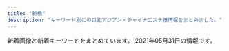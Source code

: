 ```yaml
---
title: "新橋"
description: "キーワード別にの巨乳アジアン・チャイナエステ嬢情報をまとめました。"
---
```


新着画像と新着キーワードをまとめています。
2021年05月31日の情報です。

<DmmAffiliateIns />
<KeywordTable
  shops={
    [
    {
        "url": "http://romantic-est.info/",
        "img_links": [
            "http://romantic-est.info/img/cg03.jpg",
            "http://romantic-est.info/img/cg071.jpg",
            "http://romantic-est.info/img/r5.jpg",
            "http://romantic-est.info/img/topimg.jpg",
            "http://romantic-est.info/img/cg061.jpg",
            "http://romantic-est.info/link/menlog.jpg",
            "http://romantic-est.info/img/cg11.jpg",
            "https://s-este.jp/img/common/freebanner/200_40.png",
            "http://romantic-est.info/img/cg07.jpg",
            "http://romantic-est.info/img/r2.jpg",
            "http://romantic-est.info/img/line1.jpg",
            "http://romantic-est.info/img/cg091.jpg",
            "http://romantic-est.info/img/cg111.jpg",
            "http://romantic-est.info/img/r3.jpg",
            "https://www.est-tatsujin.jp/theme/esthe_no_tatsujin_front/banner/estbnr_s2_200x40.jpg",
            "http://romantic-est.info/img/cg06.jpg",
            "http://romantic-est.info/img/r4.jpg",
            "http://romantic-est.info/img/topimg1.jpg",
            "http://romantic-est.info/img/line.jpg",
            "http://romantic-est.info/img/kan.jpg",
            "http://romantic-est.info/img/cg031.jpg",
            "http://romantic-est.info/img/r1.jpg",
            "http://romantic-est.info/img/cg09.jpg"
        ],
        "station": "\u5185\u5e78\u753a\u99c5A3",
        "keywords": {},
        "name": "\u30ab\u30b5\u30d6\u30e9\u30f3\u30ab"
    },
    {
        "img_links": [
            "https://hamamatsucho-esthe.work/room/3-s.jpg",
            "https://hamamatsucho-esthe.work/2018/11/09/kana-s1.jpg",
            "https://hamamatsucho-esthe.work/menu/blog.png",
            "https://hamamatsucho-esthe.work/images/flower.png",
            "https://hamamatsucho-esthe.work/2019/01/14/emi-s1.jpg",
            "https://hamamatsucho-esthe.work/menu/friend.png",
            "https://hamamatsucho-esthe.work/2021/04/22/nana-s1.jpg",
            "https://hamamatsucho-esthe.work/room/3-l.jpg",
            "https://hamamatsucho-esthe.work/room/4-l.jpg",
            "https://hamamatsucho-esthe.work/room/4-s.jpg",
            "https://hamamatsucho-esthe.work/2019/11/05/nanami-s1.jpg",
            "https://hamamatsucho-esthe.work/menu/home.png",
            "https://hamamatsucho-esthe.work/staff/yuki-l1.jpg",
            "https://hamamatsucho-esthe.work/staff/yuki-s1.jpg",
            "https://hamamatsucho-esthe.work/staff/sora-s1.jpg",
            "https://hamamatsucho-esthe.work/menu/info.png",
            "https://hamamatsucho-esthe.work/staff/nana-s1.jpg",
            "https://hamamatsucho-esthe.work/room/esthe2.jpg",
            "https://hamamatsucho-esthe.work/2019/06/14/riri-s1.jpg",
            "https://hamamatsucho-esthe.work/staff/mimi-s1.jpg",
            "https://hamamatsucho-esthe.work/room/2-s.jpg",
            "https://hamamatsucho-esthe.work/menu/gallery.png",
            "https://hamamatsucho-esthe.work/staff/riri-s1.jpg",
            "https://hamamatsucho-esthe.work/room/1-s.jpg",
            "https://hamamatsucho-esthe.work/2019/05/25/riko-s1.jpg",
            "https://hamamatsucho-esthe.work/room/2-l.jpg",
            "https://hamamatsucho-esthe.work/staff/mimi-l1.jpg",
            "https://hamamatsucho-esthe.work/staff/riko-s1.jpg",
            "https://hamamatsucho-esthe.work/staff/nana-l1.jpg",
            "https://hamamatsucho-esthe.work/room/1-l.jpg",
            "https://hamamatsucho-esthe.work/button/blog.png",
            "https://hamamatsucho-esthe.work/images/qrcode.png",
            "https://hamamatsucho-esthe.work/icon/line.png",
            "https://hamamatsucho-esthe.work/2021/05/20/mimi-s1.jpg",
            "https://hamamatsucho-esthe.work/icon/facebook.png",
            "https://hamamatsucho-esthe.work/2020/11/06/momo-s1.jpg",
            "https://hamamatsucho-esthe.work/images/footer-l.png",
            "https://hamamatsucho-esthe.work/room/esthe3.jpg",
            "https://hamamatsucho-esthe.work/icon/google_plus.png",
            "https://hamamatsucho-esthe.work/button/home.png",
            "https://hamamatsucho-esthe.work/images/footer-r.png",
            "https://hamamatsucho-esthe.work/2018/12/26/sayaka-s1.jpg",
            "https://hamamatsucho-esthe.work/images/main1.jpg",
            "https://hamamatsucho-esthe.work/images/clear.png",
            "https://hamamatsucho-esthe.work/staff/sora-l1.jpg",
            "https://hamamatsucho-esthe.work/2019/05/25/koko-s1.jpg",
            "https://hamamatsucho-esthe.work/2020/01/05/yuki-s1.jpg",
            "https://hamamatsucho-esthe.work/images/main-sp.jpg",
            "https://hamamatsucho-esthe.work/2021/03/26/riri-s1.jpg",
            "https://hamamatsucho-esthe.work/icon/twitter.png",
            "https://hamamatsucho-esthe.work/kana01.png",
            "https://hamamatsucho-esthe.work/staff/maki-l1.jpg",
            "https://hamamatsucho-esthe.work/staff/riri-l1.jpg",
            "https://hamamatsucho-esthe.work/button/staff.png",
            "https://hamamatsucho-esthe.work/room/esthe1.jpg",
            "https://hamamatsucho-esthe.work/2020/07/30/maki-s1.jpg",
            "https://hamamatsucho-esthe.work/staff/maki-s1.jpg"
        ],
        "url": "https://hamamatsucho-esthe.work/",
        "keywords": {
            "C": 12,
            "F": 6,
            "D": 12,
            "E": 6
        },
        "name": "Artemis",
        "station": "JR\u6d5c\u677e\u753a\u99c5\u5317\u53e3"
    },
    {
        "station": "JR\u6d5c\u677e\u753a\u99c5\u5357\u53e3",
        "keywords": {},
        "img_links": [
            "http://www.es-tokyo.link/images/b3.jpg",
            "http://www.es-tokyo.link/images/27.jpg",
            "http://www.es-tokyo.link/img/momoko1.jpg",
            "http://www.es-tokyo.link/images/int2.jpg",
            "http://www.es-tokyo.link/images/5.jpg",
            "http://www.es-tokyo.link/images/31.jpg",
            "http://www.es-tokyo.link/images/19.jpg",
            "http://www.es-tokyo.link/img/emili1.jpg",
            "http://www.es-tokyo.link/images/9.jpg",
            "http://www.es-tokyo.link/images/s1.png",
            "http://www.es-tokyo.link/img/yui1.jpg",
            "http://www.es-tokyo.link/images/sys1.jpg",
            "http://www.es-tokyo.link/images/head.jpg",
            "http://www.es-tokyo.link/images/22.jpg",
            "http://www.es-tokyo.link/images/staff_t.jpg",
            "http://www.es-tokyo.link/img/miwa1.jpg",
            "http://www.es-tokyo.link/img/erin2.jpg",
            "http://www.es-tokyo.link/images/b1.jpg",
            "http://www.es-tokyo.link/images/sys2.jpg",
            "http://www.es-tokyo.link/img/ami1.jpg",
            "http://www.es-tokyo.link/images/newface.jpg",
            "http://www.es-tokyo.link/images/news.jpg",
            "http://www.es-tokyo.link/images/b2.jpg",
            "http://www.es-tokyo.link/img/kaori1.jpg",
            "http://www.es-tokyo.link/images/interior_t.jpg",
            "http://www.es-tokyo.link/img/naomi1.jpg",
            "http://www.es-tokyo.link/img/erin1.jpg",
            "http://www.es-tokyo.link/img/rin1.jpg",
            "http://www.es-tokyo.link/img/hikari1.jpg",
            "http://www.es-tokyo.link/img/izumi1.jpg",
            "http://www.es-tokyo.link/img/minami2.jpg",
            "http://www.es-tokyo.link/images/28.jpg",
            "http://www.es-tokyo.link/img/suzu1.jpg",
            "http://www.es-tokyo.link/img/minami1.jpg",
            "http://www.es-tokyo.link/images/20.jpg",
            "http://www.es-tokyo.link/images/3.jpg",
            "http://www.es-tokyo.link/images/24.jpg",
            "http://www.es-tokyo.link/images/25.jpg",
            "http://www.es-tokyo.link/images/23.jpg",
            "http://www.es-tokyo.link/images/mobile.jpg",
            "http://www.es-tokyo.link/img/mayu1.jpg",
            "http://www.es-tokyo.link/img/izumi2.jpg",
            "http://www.es-tokyo.link/images/int1.jpg",
            "http://www.es-tokyo.link/images/30.jpg",
            "http://www.es-tokyo.link/images/tel.jpg",
            "http://www.es-tokyo.link/images/32.jpg"
        ],
        "name": "Pandora*\u30d1\u30f3\u30c9\u30e9",
        "url": "http://www.es-tokyo.link"
    },
    {
        "keywords": {
            "88": 10,
            "87": 6,
            "84": 4,
            "E": 6,
            "85": 4
        },
        "img_links": [
            "http://body-heal.net/images/store/06.jpg",
            "http://body-heal.net/images/access/02.jpg",
            "http://body-heal.net/staffPhoto/b20190120201033.jpg",
            "http://body-heal.net/images/show.jpg",
            "http://body-heal.net/staffPhoto/b20180721035111.jpg",
            "http://body-heal.net/images/store/01.jpg",
            "http://body-heal.net/js/sliderLine/slide_prev.png",
            "http://body-heal.net/images/store/04.jpg",
            "http://body-heal.net/staffPhoto/b20190218130854.jpg",
            "http://body-heal.net/images/access/05.jpg",
            "http://body-heal.net/js/sliderLine/slide_next.png",
            "http://body-heal.net/images/access/03.jpg",
            "http://body-heal.net/staffPhoto/b20190608222039.jpg",
            "http://body-heal.net/staffPhoto/b20190608220420.jpg",
            "http://body-heal.net/staffPhoto/b20190117105438.jpg",
            "http://body-heal.net/images/access/01.jpg",
            "http://body-heal.net/uploadfiles/images/campaignBodyHealNet.jpg",
            "http://body-heal.net/images/access/04.jpg",
            "http://body-heal.net/staffPhoto/b20180926231950.jpg",
            "http://body-heal.net/images/store/05.jpg"
        ],
        "name": "Tami",
        "url": "http://body-heal.net/",
        "station": "JR\u7530\u753a\u99c5\u4e09\u7530\u53e3"
    },
    {
        "keywords": {
            "D": 15,
            "C": 11,
            "E": 4
        },
        "img_links": [
            "https://hamamatsucho-mensesthe.net/wp/wp-content/uploads/2020/02/1714CAA8-3D57-4009-AB72-F5A8E6B60310.jpeg",
            "https://hamamatsucho-mensesthe.net/wp/wp-content/uploads/2020/01/misaki-l2.jpg",
            "https://hamamatsucho-mensesthe.net/staff/top/yuna-s1.jpg",
            "https://hamamatsucho-mensesthe.net/wp/wp-content/uploads/2021/05/yuki.jpg",
            "https://hamamatsucho-mensesthe.net/wp/wp-content/uploads/2020/02/stand-by.jpg",
            "https://hamamatsucho-mensesthe.net/wp/wp-content/uploads/2019/07/587590BB-96D0-4887-BE26-3B1413FF7283-150x150.jpeg",
            "https://hamamatsucho-mensesthe.net/icon/facebook.png",
            "https://hamamatsucho-mensesthe.net/room/room-l1.jpg",
            "https://hamamatsucho-mensesthe.net/wp/wp-content/uploads/2021/05/yuki-s1-150x150.jpg",
            "https://hamamatsucho-mensesthe.net/staff/top/yuki-s1.jpg",
            "https://hamamatsucho-mensesthe.net/room/room-l6.jpg",
            "https://hamamatsucho-mensesthe.net/staff/top/emi-s1.jpg",
            "https://hamamatsucho-mensesthe.net/wp/wp-content/uploads/2020/08/ayaka.jpg",
            "https://hamamatsucho-mensesthe.net/wp/wp-content/uploads/2020/01/mitsuki.jpg",
            "https://hamamatsucho-mensesthe.net/icon/twitter.png",
            "https://hamamatsucho-mensesthe.net/wp/wp-content/uploads/2020/02/nana.jpg",
            "https://hamamatsucho-mensesthe.net/staff/top/mitsuki-s1.jpg",
            "https://hamamatsucho-mensesthe.net/wp/images/top3.jpg",
            "https://hamamatsucho-mensesthe.net/wp/wp-content/uploads/2020/01/emi-l1.jpg",
            "https://hamamatsucho-mensesthe.net/link/mens-esthe.png",
            "https://hamamatsucho-mensesthe.net/room/room-l5.jpg",
            "https://hamamatsucho-mensesthe.net/wp/wp-content/uploads/2019/05/rin-150x150.jpg",
            "https://hamamatsucho-mensesthe.net/images/flower.png",
            "https://hamamatsucho-mensesthe.net/wp/icon/google_plus.png",
            "https://hamamatsucho-mensesthe.net/room/room-l4.jpg",
            "https://hamamatsucho-mensesthe.net/wp/wp-content/uploads/2021/01/yuna.jpg",
            "https://hamamatsucho-mensesthe.net/icon/line.png",
            "https://hamamatsucho-mensesthe.net/wp/images/clear.png",
            "https://hamamatsucho-mensesthe.net/wp/images/top2.jpg",
            "https://hamamatsucho-mensesthe.net/wp/wp-content/uploads/2020/10/aki-150x150.jpg",
            "https://hamamatsucho-mensesthe.net/staff/top/miyu-s1.jpg",
            "https://hamamatsucho-mensesthe.net/images/footer-l.png",
            "https://hamamatsucho-mensesthe.net/staff/top/nao-s1.jpg",
            "https://hamamatsucho-mensesthe.net/staff/top/rin-s1.jpg",
            "https://hamamatsucho-mensesthe.net/wp/images/top1.jpg",
            "https://hamamatsucho-mensesthe.net/wp/images/mensesthe.jpg",
            "https://hamamatsucho-mensesthe.net/wp/wp-content/uploads/2019/07/0677E994-1DBF-4E0E-AB70-7CA5C034B140-150x150.jpeg",
            "https://hamamatsucho-mensesthe.net/wp/wp-content/uploads/2019/05/nao-150x150.jpg",
            "https://hamamatsucho-mensesthe.net/wp/icon/line.png",
            "https://hamamatsucho-mensesthe.net/wp/wp-content/uploads/2019/10/eri-150x150.jpg",
            "https://hamamatsucho-mensesthe.net/wp/wp-content/uploads/2021/01/yuna-150x150.jpg",
            "https://hamamatsucho-mensesthe.net/room/room-l3.jpg",
            "https://hamamatsucho-mensesthe.net/images/clear.png",
            "https://hamamatsucho-mensesthe.net/icon/google_plus.png",
            "https://hamamatsucho-mensesthe.net/staff/top/ayaka-s1.jpg",
            "https://hamamatsucho-mensesthe.net/images/footer-r.png",
            "https://hamamatsucho-mensesthe.net/wp/icon/twitter.png",
            "https://hamamatsucho-mensesthe.net/staff/top/aki-s1.jpg",
            "https://hamamatsucho-mensesthe.net/wp/icon/facebook.png",
            "https://hamamatsucho-mensesthe.net/room/room-l2.jpg",
            "https://hamamatsucho-mensesthe.net/wp/wp-content/uploads/2020/11/urara.jpg"
        ],
        "url": "https://hamamatsucho-mensesthe.net/",
        "station": "JR\u6d5c\u677e\u753a\u99c5\u5317\u53e3",
        "name": "SERA"
    },
    {
        "img_links": [
            "http://yukizhouse00.web.fc2.com/images/slider/slid2.jpg",
            "http://yukizhouse00.web.fc2.com/images/portfolio/work-6.jpg",
            "http://yukizhouse00.web.fc2.com/images/slider/slid1.jpg",
            "http://yukizhouse00.web.fc2.com/images/portfolio/work-3.jpg",
            "http://yukizhouse00.web.fc2.com/images/portfolio/work-5.jpg",
            "http://yukizhouse00.web.fc2.com/images/portfolio/work-1.jpg",
            "http://yukizhouse00.web.fc2.com/images/portfolio/work-4.jpg",
            "http://yukizhouse00.web.fc2.com/images/portfolio/work-2.jpg"
        ],
        "keywords": {},
        "station": "JR\u6d5c\u677e\u753a\u99c5\u5357\u53e3",
        "url": "http://yukizhouse00.web.fc2.com/",
        "name": "Yuki\u2019s House"
    },
    {
        "name": "Oriental Spa",
        "keywords": {
            "C": 2,
            "E": 1,
            "F": 2,
            "D": 7
        },
        "url": "https://hamamatsucho-mensesthe.com/",
        "station": "JR\u6d5c\u677e\u753a\u99c5\u5317\u53e3",
        "img_links": [
            "https://hamamatsucho-mensesthe.com/menu/home.png",
            "https://hamamatsucho-mensesthe.com/staff/yoko-s1.jpg",
            "https://hamamatsucho-mensesthe.com/staff2/wp-content/uploads/2020/11/siruet.png",
            "https://hamamatsucho-mensesthe.com/menu/sche.png",
            "https://hamamatsucho-mensesthe.com/button/home.png",
            "https://hamamatsucho-mensesthe.com/images/main-sp.jpg",
            "https://hamamatsucho-mensesthe.com/staff2/wp-content/uploads/2021/04/yuna01.png",
            "https://hamamatsucho-mensesthe.com/staff2/wp-content/uploads/2021/05/saya01.png",
            "https://hamamatsucho-mensesthe.com/staff/yuyu-s1.jpg",
            "https://hamamatsucho-mensesthe.com/2018/06/08/hana-s2.jpg",
            "https://hamamatsucho-mensesthe.com/staff/yoko-l1.jpg",
            "https://hamamatsucho-mensesthe.com/staff2/wp-content/uploads/2021/05/yuki01.png",
            "https://hamamatsucho-mensesthe.com/staff2/wp-content/uploads/2021/04/nana72.png",
            "https://hamamatsucho-mensesthe.com/room/3.jpg",
            "https://hamamatsucho-mensesthe.com/room/1.jpg",
            "https://hamamatsucho-mensesthe.com/staff2/wp-content/uploads/2021/06/mai04.png",
            "https://hamamatsucho-mensesthe.com/icon/twitter.png",
            "https://hamamatsucho-mensesthe.com/room/esthe1.jpg",
            "https://hamamatsucho-mensesthe.com/2018/12/21/koko-s1.jpg",
            "https://hamamatsucho-mensesthe.com/miyuki01.png",
            "https://hamamatsucho-mensesthe.com/images/footer-l.png",
            "https://hamamatsucho-mensesthe.com/images/flower.png",
            "https://hamamatsucho-mensesthe.com/button/staff.png",
            "https://hamamatsucho-mensesthe.com/2018/12/21/yuyu-s1.jpg",
            "https://hamamatsucho-mensesthe.com/images/clear.png",
            "https://hamamatsucho-mensesthe.com/2018/11/23/arisa-s1.jpg",
            "https://hamamatsucho-mensesthe.com/menu/info.png",
            "https://hamamatsucho-mensesthe.com/images/footer-r.png",
            "https://hamamatsucho-mensesthe.com/menu/gallery.png",
            "https://hamamatsucho-mensesthe.com/staff/nana-l1.jpg",
            "https://hamamatsucho-mensesthe.com/staff2/wp-content/uploads/2021/05/maki05.png",
            "https://hamamatsucho-mensesthe.com/nana03.png",
            "https://hamamatsucho-mensesthe.com/menu/friend.png",
            "https://hamamatsucho-mensesthe.com/images/header3.png",
            "https://hamamatsucho-mensesthe.com/staff2/wp-content/uploads/2020/11/momo02.png",
            "https://hamamatsucho-mensesthe.com/staff2/wp-content/uploads/2019/12/haru-1.png",
            "https://hamamatsucho-mensesthe.com/staff/koko-s1.jpg",
            "https://hamamatsucho-mensesthe.com/icon/line.png",
            "https://hamamatsucho-mensesthe.com/staff/yuyu-l1.jpg",
            "https://hamamatsucho-mensesthe.com/staff/nana-s1.jpg",
            "https://hamamatsucho-mensesthe.com/2018/03/02/anna-s1.jpg",
            "https://hamamatsucho-mensesthe.com/staff/arisa-l1.jpg",
            "https://hamamatsucho-mensesthe.com/icon/google_plus.png",
            "https://hamamatsucho-mensesthe.com/room/esthe3.jpg",
            "https://hamamatsucho-mensesthe.com/icon/facebook.png",
            "https://hamamatsucho-mensesthe.com/staff2/wp-content/uploads/2021/03/miku03.png",
            "https://hamamatsucho-mensesthe.com/kumi2.jpg",
            "https://hamamatsucho-mensesthe.com/staff2/wp-content/uploads/2021/03/rina03.png",
            "https://hamamatsucho-mensesthe.com/staff2/wp-content/uploads/2021/05/mimi02.png",
            "https://hamamatsucho-mensesthe.com/2018/06/12/yoko-s1.jpg",
            "https://hamamatsucho-mensesthe.com/kumi1.jpg",
            "https://hamamatsucho-mensesthe.com/staff/koko-l1.jpg",
            "https://hamamatsucho-mensesthe.com/room/2.jpg",
            "https://hamamatsucho-mensesthe.com/room/4.jpg",
            "https://hamamatsucho-mensesthe.com/button/sche.png",
            "https://hamamatsucho-mensesthe.com/staff/arisa-s1.jpg",
            "https://hamamatsucho-mensesthe.com/images/main1.jpg",
            "https://hamamatsucho-mensesthe.com/2017/10/08/ruru-s1.jpg",
            "https://hamamatsucho-mensesthe.com/staff2/wp-content/uploads/2019/12/nanami02-2.png",
            "https://hamamatsucho-mensesthe.com/room/esthe2.jpg"
        ]
    },
    {
        "url": "https://minazuki-tokyo.com/",
        "keywords": {
            "83": 4,
            "87": 4,
            "90": 4,
            "86": 4,
            "85": 4
        },
        "name": "\u6c34\u7121\u6708\uff5e\u307f\u306a\u3065\u304d\uff5e",
        "station": "JR\u6d5c\u677e\u753a\u99c5\u5357\u53e3",
        "img_links": [
            "https://minazuki-tokyo.com/wp-content/uploads/2020/11/photo05.png",
            "https://minazuki-tokyo.com/wp-content/uploads/2021/02/top2.png",
            "https://minazuki-tokyo.com/wp-content/uploads/2020/11/photo04.png",
            "https://minazuki-tokyo.com/wp-content/uploads/2021/02/t07.png",
            "https://minazuki-tokyo.com/wp-content/uploads/2021/02/price.png",
            "https://minazuki-tokyo.com/wp-content/uploads/2021/02/top1.png",
            "https://minazuki-tokyo.com/wp-content/uploads/2021/02/2-09.png",
            "https://minazuki-tokyo.com/wp-content/uploads/2021/02/ayu.jpg",
            "https://minazuki-tokyo.com/wp-content/uploads/2021/02/t02.png",
            "https://minazuki-tokyo.com/wp-content/uploads/2021/02/ayu.png",
            "https://minazuki-tokyo.com/wp-content/uploads/2021/02/t01.png",
            "https://minazuki-tokyo.com/wp-content/uploads/2020/11/photo02.png",
            "https://minazuki-tokyo.com/wp-content/uploads/2021/02/t06.png",
            "https://minazuki-tokyo.com/wp-content/uploads/2021/02/sm02.png",
            "https://minazuki-tokyo.com/wp-content/uploads/2021/02/sm03.png",
            "https://minazuki-tokyo.com/wp-content/uploads/2021/02/t05.png",
            "https://minazuki-tokyo.com/wp-content/uploads/2021/02/koyuri-1.jpg",
            "https://minazuki-tokyo.com/wp-content/uploads/2021/02/t08.png",
            "https://minazuki-tokyo.com/wp-content/uploads/2020/11/photo03.png",
            "https://minazuki-tokyo.com/wp-content/uploads/2020/11/photo01.png",
            "https://minazuki-tokyo.com/wp-content/uploads/2021/02/yumi.png",
            "https://minazuki-tokyo.com/wp-content/uploads/2021/02/koyuri.png",
            "https://minazuki-tokyo.com/wp-content/uploads/2021/02/haru.png",
            "https://minazuki-tokyo.com/wp-content/uploads/2021/02/sm04.png",
            "https://minazuki-tokyo.com/wp-content/uploads/2021/02/haru.jpg",
            "https://minazuki-tokyo.com/wp-content/uploads/2021/02/t03.png",
            "https://minazuki-tokyo.com/wp-content/uploads/2021/02/sm01.png",
            "https://minazuki-tokyo.com/wp-content/uploads/2021/02/yuyu2.jpg",
            "https://minazuki-tokyo.com/wp-content/uploads/2021/02/yuyu.png",
            "https://minazuki-tokyo.com/wp-content/uploads/2021/02/cam.png",
            "https://minazuki-tokyo.com/wp-content/uploads/2021/02/yumi.jpg",
            "https://minazuki-tokyo.com/wp-content/uploads/2021/03/top10.png",
            "https://minazuki-tokyo.com/wp-content/uploads/2021/02/t04.png"
        ]
    },
    {
        "station": "JR\u7530\u753a\u99c5\u6771\u53e3",
        "keywords": {
            "C": 16
        },
        "img_links": [
            "http://tamachi-en.link/images/zi_staff.png",
            "http://tamachi-en.link/images/top.jpg",
            "http://tamachi-en.link/images/new1.jpg",
            "http://tamachi-en.link/images/g5.jpg",
            "http://tamachi-en.link/images/g2.jpg",
            "http://tamachi-en.link/images/zi_link.png",
            "http://tamachi-en.link/images/g0.jpg",
            "http://tamachi-en.link/images/g4.jpg",
            "http://tamachi-en.link/images/mobile.png",
            "http://tamachi-en.link/images/g1.jpg",
            "http://tamachi-en.link/images/g8.jpg",
            "http://tamachi-en.link/images/sakula.jpg",
            "http://tamachi-en.link/images/g3.jpg",
            "http://tamachi-en.link/images/g6.jpg"
        ],
        "name": "\u7e01",
        "url": "http://tamachi-en.link/"
    },
    {
        "station": "JR\u7530\u753a\u99c5\u6771\u53e3",
        "url": "http://www.k-harunoie.info/",
        "img_links": [
            "http://www.k-harunoie.info/imge/service2.jpg",
            "http://www.k-harunoie.info/imge/s0.png",
            "http://www.k-harunoie.info/imge/s1.png",
            "http://www.k-harunoie.info/imge/service1.jpg",
            "http://www.k-harunoie.info/imge/sys.png",
            "http://www.k-harunoie.info/imge/p-1.jpg",
            "http://www.k-harunoie.info/imge/int2.png",
            "http://www.k-harunoie.info/imge/botton.jpg",
            "http://www.k-harunoie.info/imge/p-4.jpg",
            "http://www.k-harunoie.info/imge/service3.jpg",
            "http://www.k-harunoie.info/imge/interior_t.jpg",
            "http://www.k-harunoie.info/imge/tel.png",
            "http://www.k-harunoie.info/imge/staff_t.jpg",
            "http://www.k-harunoie.info/imge/p-5.jpg",
            "http://www.k-harunoie.info/imge/ta.png",
            "http://www.k-harunoie.info/imge/p-2.jpg"
        ],
        "keywords": {},
        "name": "\u6625\u306e\u5bb6"
    },
    {
        "keywords": {
            "88": 1,
            "87": 3,
            "D": 5,
            "86": 1
        },
        "station": "JR\u65b0\u6a4b\u99c5\u65e5\u6bd4\u8c37\u53e3",
        "url": "http://www.shiawasenojikan.esjp.info/",
        "name": "\u5e78\u305b\u306e\u6642\u9593",
        "img_links": [
            "http://www.shiawasenojikan.esjp.info/files/009-02.jpg",
            "http://www.shiawasenojikan.esjp.info/images/tel.jpg",
            "http://www.shiawasenojikan.esjp.info/files/009-03.jpg",
            "http://www.shiawasenojikan.esjp.info/images/head.jpg",
            "http://www.shiawasenojikan.esjp.info/images/staff_t.jpg",
            "http://www.shiawasenojikan.esjp.info/images/mobile.jpg",
            "http://www.shiawasenojikan.esjp.info/files/003-02.jpg",
            "http://www.shiawasenojikan.esjp.info/files/009.jpg",
            "http://www.shiawasenojikan.esjp.info/images/interior_t.jpg",
            "http://www.shiawasenojikan.esjp.info/files/010-02.jpg",
            "http://www.shiawasenojikan.esjp.info/images/link_t.jpg",
            "http://www.shiawasenojikan.esjp.info/images/sys3.jpg",
            "http://www.shiawasenojikan.esjp.info/files/003.jpg",
            "http://www.shiawasenojikan.esjp.info/files/001-03.jpg",
            "http://www.shiawasenojikan.esjp.info/files/015.jpg",
            "http://www.shiawasenojikan.esjp.info/files/010.jpg",
            "http://www.shiawasenojikan.esjp.info/files/001.jpg",
            "http://www.shiawasenojikan.esjp.info/files/015-03.jpg",
            "http://www.shiawasenojikan.esjp.info/files/003-03.jpg",
            "http://www.shiawasenojikan.esjp.info/images/int2.jpg",
            "http://www.shiawasenojikan.esjp.info/files/001-02.jpg",
            "http://www.shiawasenojikan.esjp.info/images/news.jpg",
            "http://www.shiawasenojikan.esjp.info/files/010-03.jpg",
            "http://www.shiawasenojikan.esjp.info/files/015-02.jpg"
        ]
    },
    {
        "station": "JR\u65b0\u6a4b\u99c5\u70cf\u68ee\u53e3",
        "img_links": [
            "https://egao.tyo.cm/images/info3.jpg",
            "https://egao.tyo.cm/images/link_nav07.jpg",
            "https://egao.tyo.cm/images/link_nav03.jpg",
            "https://egao.tyo.cm/images/side_tel.jpg",
            "https://egao.tyo.cm/images/link_nav01.jpg",
            "https://egao.tyo.cm/images/link_nav04.jpg",
            "https://egao.tyo.cm/images/ico01.png",
            "https://egao.tyo.cm/images/top_slider02.jpg",
            "https://egao.tyo.cm/images/link_nav05.jpg",
            "https://egao.tyo.cm/images/link_nav02.jpg",
            "https://egao.tyo.cm/images/top_slider01.jpg",
            "https://egao.tyo.cm/images/info2.jpg",
            "https://egao.tyo.cm/images/side_mobile.jpg",
            "https://egao.tyo.cm/images/side_link.jpg",
            "https://egao.tyo.cm/images/link_nav06.jpg",
            "https://egao.tyo.cm/images/info1.jpg",
            "https://egao.tyo.cm/images/top.png",
            "https://egao.tyo.cm/images/sp_top.jpg"
        ],
        "keywords": {},
        "url": "https://egao.tyo.cm/",
        "name": "\u7b11\u9854"
    },
    {
        "keywords": {},
        "img_links": [],
        "station": "JR\u7530\u753a\u99c5\u897f\u53e3",
        "name": "\u68ee\u306e\u9999",
        "url": "https://www.morinokaori-massage.com/"
    },
    {
        "station": "JR\u65b0\u6a4b\u99c5\u70cf\u68ee\u53e3",
        "name": "\u672a\u6765",
        "keywords": {},
        "img_links": [
            "http://kokoro-spa.info/img/qrcode.png",
            "http://kokoro-spa.info/img/shop/kanban.jpg",
            "http://kokoro-spa.info/img/slider/2.jpg",
            "http://kokoro-spa.info/img/ttl_news.png",
            "http://kokoro-spa.info/img/ttl_info.png",
            "http://kokoro-spa.info/img/pickup.jpg",
            "http://kokoro-spa.info/img/shop/no-pic.jpg"
        ],
        "url": "http://kokoro-spa.info/"
    },
    {
        "keywords": {
            "86": 1,
            "84": 2,
            "85": 1,
            "87": 1,
            "88": 1
        },
        "name": "LEON",
        "url": "http://es-leon.link/",
        "station": "JR\u65b0\u6a4b\u99c5\u70cf\u68ee\u53e3",
        "img_links": [
            "http://es-leon.link/images/guide8.jpg",
            "http://es-leon.link/photos/sites/45/2021/04/2021041118451354.jpg",
            "http://es-leon.link/images/nav_link04_no.png",
            "http://es-leon.link/photos/sites/45/2021/03/2021031222420647.jpg",
            "http://es-leon.link/photos/sites/45/2021/03/2021041002184750.jpg",
            "http://es-leon.link/images/header.png",
            "http://es-leon.link/photos/sites/45/2021/05/2021053115471722.jpeg",
            "http://es-leon.link/images/nav_link07_no.png",
            "http://es-leon.link/photos/sites/45/2021/04/202104301753091.jpg",
            "http://es-leon.link/photos/sites/45/2021/02/202102281658118.jpg",
            "http://es-leon.link/photos/sites/45/2020/11/2020111904152242.jpg",
            "http://es-leon.link/images/nav_link02_no.png",
            "http://es-leon.link/photos/sites/45/2021/05/202105040415131.jpg",
            "http://es-leon.link/images/slider03.jpg",
            "http://es-leon.link/images/card.png",
            "http://es-leon.link/images/guide4.jpg",
            "http://es-leon.link/photos/sites/45/2021/04/2021041118464285.jpg",
            "http://es-leon.link/photos/sites/45/2021/04/2021043013393443.jpg",
            "http://es-leon.link/photos/sites/45/2021/03/2021033111035026.jpg",
            "http://es-leon.link/images/guide5.jpg",
            "http://es-leon.link/images/slider00.jpg",
            "http://es-leon.link/images/slider01.jpg",
            "http://es-leon.link/images/guide1.jpg",
            "http://es-leon.link/images/guide2.jpg",
            "http://es-leon.link/images/guide3.jpg",
            "http://es-leon.link/photos/sites/45/2021/04/2021043018143110.jpg",
            "http://es-leon.link/photos/sites/45/2021/05/2021050612481738.jpg",
            "http://es-leon.link/photos/sites/45/2020/10/2020101318402898.jpg",
            "http://es-leon.link/images/nav_link05_no.png",
            "http://es-leon.link/images/nav_link01_no.png",
            "http://es-leon.link/photos/sites/45/2020/10/2020100103205050.jpg",
            "http://es-leon.link/images/profile.png",
            "http://es-leon.link/images/img_info.jpg",
            "http://es-leon.link/photos/sites/45/2021/05/2021050801323975.jpg",
            "http://es-leon.link/images/nav_link06_no.png",
            "http://es-leon.link/photos/sites/45/2021/02/2021021014235421.jpg",
            "http://es-leon.link/images/lineline.png",
            "http://es-leon.link/images/pagetop.jpg",
            "http://es-leon.link/images/qr.png",
            "http://es-leon.link/images/guide2.png",
            "http://es-leon.link/photos/sites/45/2021/05/2021051217263416.jpg",
            "http://es-leon.link/photos/sites/45/2021/05/2021050612492894.jpg",
            "http://es-leon.link/images/slider02.jpg",
            "http://es-leon.link/photos/sites/45/2021/05/2021053003320163.jpg",
            "http://es-leon.link/photos/sites/45/2021/02/2021022702210178.jpg",
            "http://es-leon.link/images/guide7.jpg",
            "http://es-leon.link/images/guide6.jpg",
            "http://es-leon.link/photos/sites/45/2021/05/2021050801330145.jpg",
            "http://es-leon.link/photos/sites/45/2021/03/2021033111033425.jpg",
            "http://es-leon.link/images/guide1.png",
            "http://es-leon.link/photos/sites/45/2021/05/2021050801322582.jpg",
            "http://es-leon.link/photos/sites/45/2020/10/2020100103205130.jpg",
            "http://es-leon.link/photos/sites/45/2020/10/2020100103284496.jpg",
            "http://es-leon.link/photos/sites/45/2021/05/2021053104442245.jpg",
            "http://es-leon.link/photos/sites/45/2021/03/202103310417001.jpg",
            "http://es-leon.link/photos/sites/45/2021/05/2021052608044541.jpg",
            "http://es-leon.link/photos/sites/45/2021/03/2021033111023925.jpg",
            "http://es-leon.link/images/slider04.jpg",
            "http://es-leon.link/photos/sites/45/2021/03/2021033111032173.jpg",
            "http://es-leon.link/photos/sites/45/2020/10/2020101318404076.jpg",
            "http://es-leon.link/images/nav_link03_no.png",
            "http://es-leon.link/photos/sites/45/2021/05/2021050301212645.jpg"
        ]
    },
    {
        "url": "http://www.momigoku.mensest.com/",
        "img_links": [
            "http://www.momigoku.mensest.com/files/003-03.jpg",
            "http://www.momigoku.mensest.com/files/003-02.jpg",
            "http://www.momigoku.mensest.com/images/mobile.jpg",
            "http://www.momigoku.mensest.com/images/line.png",
            "http://www.momigoku.mensest.com/files/001-03.jpg",
            "http://www.momigoku.mensest.com/files/002-02.jpg",
            "http://www.momigoku.mensest.com/files/002-03.jpg",
            "http://www.momigoku.mensest.com/files/002.jpg",
            "http://www.momigoku.mensest.com/files/004-02.jpg",
            "http://www.momigoku.mensest.com/images/r3.jpg",
            "http://www.momigoku.mensest.com/files/001.jpg",
            "http://www.momigoku.mensest.com/files/004.jpg",
            "http://www.momigoku.mensest.com/files/004-03.jpg",
            "http://www.momigoku.mensest.com/files/003.jpg",
            "http://www.momigoku.mensest.com/files/001-02.jpg"
        ],
        "station": "JR\u65b0\u6a4b\u99c5\u70cf\u68ee\u53e3",
        "name": "\u3082\u307f\u6975",
        "keywords": {
            "D": 8,
            "C": 16,
            "E": 4,
            "87": 16
        }
    },
    {
        "keywords": {},
        "url": "http://shiawase.mssg.jp/",
        "img_links": [
            "http://shiawase.mssg.jp/images/home/index_qup.jpg",
            "http://shiawase.mssg.jp/images/staff/staff_top.jpg",
            "http://shiawase.mssg.jp/images/system/syatem_302.jpg",
            "http://shiawase.mssg.jp/images/staff_one/staff_one_01.jpg",
            "http://shiawase.mssg.jp/images/staff/sta_023.jpg",
            "http://shiawase.mssg.jp/images/system/syatem_301.jpg",
            "http://shiawase.mssg.jp/images/staff_image/staff_d07b.jpg",
            "http://shiawase.mssg.jp/images/staff/sta_010.jpg",
            "http://shiawase.mssg.jp/images/staff_image/staff_d08b.jpg",
            "http://shiawase.mssg.jp/images/staff_one/staff_one_04.jpg",
            "http://shiawase.mssg.jp/images/home/QR.png",
            "http://shiawase.mssg.jp/images/system/syatem_303.jpg",
            "http://shiawase.mssg.jp/images/staff_one/staff_one_05.jpg",
            "http://shiawase.mssg.jp/images/gallery/gallery_103.jpg",
            "http://shiawase.mssg.jp/images/staff_image/staff_d06.jpg",
            "http://shiawase.mssg.jp/images/staff_image/staff_d05a.jpg",
            "http://shiawase.mssg.jp/images/top/top_05.jpg",
            "http://shiawase.mssg.jp/images/top/top_03.jpg",
            "http://shiawase.mssg.jp/images/staff/sta_04.jpg",
            "http://shiawase.mssg.jp/images/staff/sta_0z2.jpg",
            "http://shiawase.mssg.jp/images/staff_one/staff_one_02.jpg",
            "http://shiawase.mssg.jp/images/gallery/gallery_102.jpg",
            "http://shiawase.mssg.jp/images/gallery/gallery_404.jpg",
            "http://shiawase.mssg.jp/images/staff_one/staff_one_top.jpg",
            "http://shiawase.mssg.jp/images/staff_one/staff_one_08.png",
            "http://shiawase.mssg.jp/images/staff/sta_08.jpg",
            "http://shiawase.mssg.jp/images/staff_image/staff_d05b.jpg",
            "http://shiawase.mssg.jp/images/gallery/gallery_101.jpg",
            "http://shiawase.mssg.jp/images/staff_image/staff_d010a.jpg",
            "http://shiawase.mssg.jp/images/home/top_qp.jpg",
            "http://shiawase.mssg.jp/images/home/index_03.jpg",
            "http://shiawase.mssg.jp/images/home/index_04.jpg",
            "http://shiawase.mssg.jp/images/top/top_08.png",
            "http://shiawase.mssg.jp/images/top/top_06.jpg",
            "http://shiawase.mssg.jp/images/staff_image/staff_d08a.jpg",
            "http://shiawase.mssg.jp/images/home/index_page_top.jpg",
            "http://shiawase.mssg.jp/images/staff/sta_0z12.jpg",
            "http://shiawase.mssg.jp/images/top/top_04.jpg",
            "http://shiawase.mssg.jp/images/gallery/gallery_401.jpg",
            "http://shiawase.mssg.jp/images/staff/sta_0z8.jpg",
            "http://shiawase.mssg.jp/images/gallery/gallery_01.jpg",
            "http://shiawase.mssg.jp/images/staff/sta_03.jpg",
            "http://shiawase.mssg.jp/images/home/index_tel.jpg",
            "http://shiawase.mssg.jp/images/gallery/gallery_top.jpg",
            "http://shiawase.mssg.jp/images/top/top_02.jpg",
            "http://shiawase.mssg.jp/images/gallery/gallery_403.jpg",
            "http://shiawase.mssg.jp/images/gallery/gallery_104.jpg",
            "http://shiawase.mssg.jp/images/staff_image/staff_d07a.jpg",
            "http://shiawase.mssg.jp/images/staff_one/staff_one_07.png",
            "http://shiawase.mssg.jp/images/top/top_01.jpg",
            "http://shiawase.mssg.jp/images/gallery/gallery_402.jpg",
            "http://shiawase.mssg.jp/images/staff/sta_021.jpg",
            "http://shiawase.mssg.jp/images/staff_one/staff_one_03.jpg",
            "http://shiawase.mssg.jp/images/staff/sta_06.jpg"
        ],
        "station": "JR\u7530\u753a\u99c5\u897f\u53e3",
        "name": "\u3057\u3042\u308f\u305b\uff5eSHIAWASE\uff5e"
    }
]
}
/>
<DmmAffiliateScript />
